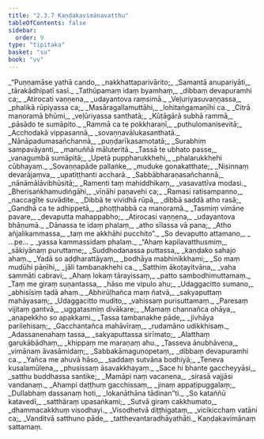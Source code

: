 ```yaml
---
title: "2.3.7 Kaṇḍakavimānavatthu"
tableOfContents: false
sidebar:
  order: 9
type: "tipitaka"
basket: "su"
book: "vv"
---
```



<DynamicBreadcrumb />

<Division number="1171" book="vv" bookNo="19" page="109">

<Paragraph number="1021" type="verses" book="vv">
_“Puṇṇamāse yathā cando,_  
_nakkhattaparivārito;_  
_Samantā anupariyāti,_  
_tārakādhipatī sasī._  

</Paragraph>

</Division>
<Division number="1172" book="vv" bookNo="19" page="109">

<Paragraph number="1022" type="verses" book="vv">
_Tathūpamaṃ idaṃ byamhaṃ,_  
_dibbaṃ devapuramhi ca;_  
_Atirocati vaṇṇena,_  
_udayantova raṃsimā._  

</Paragraph>

</Division>
<Division number="1173" book="vv" bookNo="19" page="109">

<Paragraph number="1023" type="verses" book="vv">
_Veḷuriyasuvaṇṇassa,_  
_phalikā rūpiyassa ca;_  
_Masāragallamuttāhi,_  
_lohitaṅgamaṇīhi ca._  

</Paragraph>

</Division>
<Division number="1174" book="vv" bookNo="19" page="109">

<Paragraph number="1024" type="verses" book="vv">
_Citrā manoramā bhūmi,_  
_veḷūriyassa santhatā;_  
_Kūṭāgārā subhā rammā,_  
_pāsādo te sumāpito._  

</Paragraph>

</Division>
<Division number="1175" book="vv" bookNo="19" page="110">

<Paragraph number="1025" type="verses" book="vv">
_Rammā ca te pokkharaṇī,_  
_puthulomanisevitā;_  
_Acchodakā vippasannā,_  
_sovaṇṇavālukasanthatā._  

</Paragraph>

</Division>
<Division number="1176" book="vv" bookNo="19" page="110">

<Paragraph number="1026" type="verses" book="vv">
_Nānāpadumasañchannā,_  
_puṇḍarīkasamotatā;_  
_Surabhiṃ sampavāyanti,_  
_manuññā māluteritā._  

</Paragraph>

</Division>
<Division number="1177" book="vv" bookNo="19" page="110">

<Paragraph number="1027" type="verses" book="vv">
_Tassā te ubhato passe,_  
_vanagumbā sumāpitā;_  
_Upetā puppharukkhehi,_  
_phalarukkhehi cūbhayaṃ._  

</Paragraph>

</Division>
<Division number="1178" book="vv" bookNo="19" page="110">

<Paragraph number="1028" type="verses" book="vv">
_Sovaṇṇapāde pallaṅke,_  
_muduke gonakatthate;_  
_Nisinnaṃ devarājaṃva,_  
_upatiṭṭhanti accharā._  

</Paragraph>

</Division>
<Division number="1179" book="vv" bookNo="19" page="110">

<Paragraph number="1029" type="verses" book="vv">
_Sabbābharaṇasañchannā,_  
_nānāmālāvibhūsitā;_  
_Ramenti taṃ mahiddhikaṃ,_  
_vasavattīva modasi._  

</Paragraph>

</Division>
<Division number="1180" book="vv" bookNo="19" page="110">

<Paragraph number="1030" type="verses" book="vv">
_Bherisaṅkhamudiṅgāhi,_  
_vīṇāhi paṇavehi ca;_  
_Ramasi ratisampanno,_  
_naccagīte suvādite._  

</Paragraph>

</Division>
<Division number="1181" book="vv" bookNo="19" page="110">

<Paragraph number="1031" type="verses" book="vv">
_Dibbā te vividhā rūpā,_  
_dibbā saddā atho rasā;_  
_Gandhā ca te adhippetā,_  
_phoṭṭhabbā ca manoramā._  

</Paragraph>

</Division>
<Division number="1182" book="vv" bookNo="19" page="110">

<Paragraph number="1032" type="verses" book="vv">
_Tasmiṃ vimāne pavare,_  
_devaputta mahappabho;_  
_Atirocasi vaṇṇena,_  
_udayantova bhāṇumā._  

</Paragraph>

</Division>
<Division number="1183" book="vv" bookNo="19" page="110">

<Paragraph number="1033" type="verses" book="vv">
_Dānassa te idaṃ phalaṃ,_  
_atho sīlassa vā pana;_  
_Atho añjalikammassa,_  
_taṃ me akkhāhi pucchito”._  

</Paragraph>

</Division>
<Division number="1184" book="vv" bookNo="19" page="110">

<Paragraph number="1034" type="verses" book="vv">
_So devaputto attamano,_  
_ …pe… _  
_yassa kammassidaṃ phalaṃ._  

</Paragraph>

</Division>
<Division number="1185" book="vv" bookNo="19" page="110">

<Paragraph number="1035" type="verses" book="vv">
_“Ahaṃ kapilavatthusmiṃ,_  
_sākiyānaṃ puruttame;_  
_Suddhodanassa puttassa,_  
_kaṇḍako sahajo ahaṃ._  

</Paragraph>

</Division>
<Division number="1186" book="vv" bookNo="19" page="110">

<Paragraph number="1036" type="verses" book="vv">
_Yadā so aḍḍharattāyaṃ,_  
_bodhāya mabhinikkhami;_  
_So maṃ mudūhi pāṇīhi,_  
_jāli tambanakhehi ca._  

</Paragraph>

</Division>
<Division number="1187" book="vv" bookNo="19" page="110">

<Paragraph number="1037" type="verses" book="vv">
_Satthiṃ ākoṭayitvāna,_  
_vaha sammāti cabravi;_  
_Ahaṃ lokaṃ tārayissaṃ,_  
_patto sambodhimuttamaṃ._  

</Paragraph>

</Division>
<Division number="1188" book="vv" bookNo="19" page="111">

<Paragraph number="1038" type="verses" book="vv">
_Taṃ me giraṃ suṇantassa,_  
_hāso me vipulo ahu;_  
_Udaggacitto sumano,_  
_abhisīsiṃ tadā ahaṃ._  

</Paragraph>

</Division>
<Division number="1189" book="vv" bookNo="19" page="111">

<Paragraph number="1039" type="verses" book="vv">
_Abhirūḷhañca maṃ ñatvā,_  
_sakyaputtaṃ mahāyasaṃ;_  
_Udaggacitto mudito,_  
_vahissaṃ purisuttamaṃ._  

</Paragraph>

</Division>
<Division number="1190" book="vv" bookNo="19" page="111">

<Paragraph number="1040" type="verses" book="vv">
_Paresaṃ vijitaṃ gantvā,_  
_uggatasmiṃ divākare;_  
_Mamaṃ channañca ohāya,_  
_anapekkho so apakkami._  

</Paragraph>

</Division>
<Division number="1191" book="vv" bookNo="19" page="111">

<Paragraph number="1041" type="verses" book="vv">
_Tassa tambanakhe pāde,_  
_jivhāya parilehisaṃ;_  
_Gacchantañca mahāvīraṃ,_  
_rudamāno udikkhisaṃ._  

</Paragraph>

</Division>
<Division number="1192" book="vv" bookNo="19" page="111">

<Paragraph number="1042" type="verses" book="vv">
_Adassanenahaṃ tassa,_  
_sakyaputtassa sirīmato;_  
_Alatthaṃ garukābādhaṃ,_  
_khippaṃ me maraṇaṃ ahu._  

</Paragraph>

</Division>
<Division number="1193" book="vv" bookNo="19" page="111">

<Paragraph number="1043" type="verses" book="vv">
_Tasseva ānubhāvena,_  
_vimānaṃ āvasāmidaṃ;_  
_Sabbakāmaguṇopetaṃ,_  
_dibbaṃ devapuramhi ca._  

</Paragraph>

</Division>
<Division number="1194" book="vv" bookNo="19" page="111">

<Paragraph number="1044" type="verses" book="vv">
_Yañca me ahuvā hāso,_  
_saddaṃ sutvāna bodhiyā;_  
_Teneva kusalamūlena,_  
_phusissaṃ āsavakkhayaṃ._  

</Paragraph>

</Division>
<Division number="1195" book="vv" bookNo="19" page="111">

<Paragraph number="1045" type="verses" book="vv">
_Sace hi bhante gaccheyyāsi,_  
_satthu buddhassa santike;_  
_Mamāpi naṃ vacanena,_  
_sirasā vajjāsi vandanaṃ._  

</Paragraph>

</Division>
<Division number="1196" book="vv" bookNo="19" page="111">

<Paragraph number="1046" type="verses" book="vv">
_Ahampi daṭṭhuṃ gacchissaṃ,_  
_jinaṃ appaṭipuggalaṃ;_  
_Dullabhaṃ dassanaṃ hoti,_  
_lokanāthāna tādinan”ti._  

</Paragraph>

</Division>
<Division number="1197" book="vv" bookNo="19" page="111">

<Paragraph number="1047" type="verses" book="vv">
_So kataññū katavedī,_  
_satthāraṃ upasaṅkami;_  
_Sutvā giraṃ cakkhumato,_  
_dhammacakkhuṃ visodhayi._  

</Paragraph>

</Division>
<Division number="1198" book="vv" bookNo="19" page="111">

<Paragraph number="1048" type="verses" book="vv">
_Visodhetvā diṭṭhigataṃ,_  
_vicikicchaṃ vatāni ca;_  
_Vanditvā satthuno pāde,_  
_tatthevantaradhāyathāti._  


</Paragraph>
</Division>

<Paragraph number="1049" type="center" book="vv">
Kaṇḍakavimānaṃ sattamaṃ.
</Paragraph>